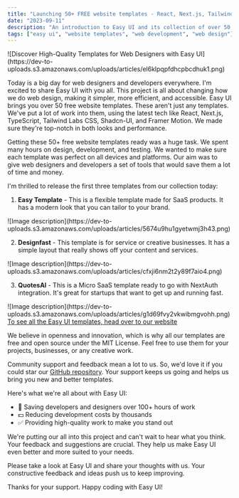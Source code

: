 ```yaml
---
title: "Launching 50+ FREE website templates - React, Next.js, Tailwind CSS"
date: "2023-09-11"
description: "An introduction to Easy UI and its collection of over 50 templates for web development."
tags: ["easy ui", "website templates", "web development", "web design"]
---
```


<div className="flex justify-center mx-auto text-center">
![Discover High-Quality Templates for Web Designers with Easy UI](https://dev-to-uploads.s3.amazonaws.com/uploads/articles/el6klpqpfdhcpbcdhuk1.png)
</div> 

Today is a big day for web designers and developers everywhere. I'm excited to share Easy UI with you all. This project is all about changing how we do web design, making it simpler, more efficient, and accessible. Easy UI brings you over 50 free website templates. These aren't just any templates. We've put a lot of work into them, using the latest tech like React, Next.js, TypeScript, Tailwind Labs CSS, Shadcn-UI, and Framer Motion. We made sure they're top-notch in both looks and performance.

Getting these 50+ free website templates ready was a huge task. We spent many hours on design, development, and testing. We wanted to make sure each template was perfect on all devices and platforms. Our aim was to give web designers and developers a set of tools that would save them a lot of time and money.

I'm thrilled to release the first three templates from our collection today:

1. **Easy Template** - This is a flexible template made for SaaS products. It has a modern look that you can tailor to your brand.

<div className="flex justify-center mx-auto text-center">
  ![Image description](https://dev-to-uploads.s3.amazonaws.com/uploads/articles/5674u9hu1gyetwmj3h43.png)
</div>

2. **Designfast** - This template is for service or creative businesses. It has a simple layout that really shows off your content and services.

<div className="flex justify-center mx-auto text-center">
![Image description](https://dev-to-uploads.s3.amazonaws.com/uploads/articles/cfxji6nm2t2y89f7aio4.png)
</div>

3. **QuotesAI** - This is a Micro SaaS template ready to go with NextAuth integration. It's great for startups that want to get up and running fast.

<div className="flex justify-center mx-auto text-center">
![Image description](https://dev-to-uploads.s3.amazonaws.com/uploads/articles/g1d69fvy2vkwibmgvohh.png)
</div>

<div className="flex justify-center mx-auto text-center">
<a href="https://easyui.pro/" className="underline font-semi-bold leading-7 tracking-tight">To see all the Easy UI templates, head over to our website</a>
</div>


We believe in openness and innovation, which is why all our templates are free and open source under the MIT License. Feel free to use them for your projects, businesses, or any creative work.

Community support and feedback mean a lot to us. So, we'd love it if you could star our [GitHub repository](https://github.com/DarkInventor/easy-ui). Your support keeps us going and helps us bring you new and better templates.

Here's what we're all about with Easy UI:

- 🚀 Saving developers and designers over 100+ hours of work
- 💵 Reducing development costs by thousands
- ✅ Providing high-quality work to make you stand out

We're putting our all into this project and can't wait to hear what you think. Your feedback and suggestions are crucial. They help us make Easy UI even better and more suited to your needs.

Please take a look at Easy UI and share your thoughts with us. Your constructive feedback and ideas push us to keep improving.

Thanks for your support. Happy coding with Easy UI!